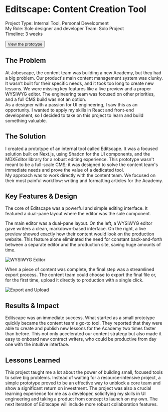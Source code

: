 # Editscape: Content Creation Tool

Project Type: Internal Tool, Personal Development  
My Role: Sole designer and developer
Team: Solo Project  
Timeline: 3 weeks

<p className="pt-12 px-4 w-full border-x border-dashed">
  <Button asChild>
    <a href="https://editscape-teal.vercel.app">View the prototype</a>
  </Button>
</p>

## The Problem

At Jobescape, the content team was building a new Academy, but they had a big problem. Our product's main content management system was clunky. It wasn’t built for their specific needs, and it took too long to create new lessons. We were missing key features like a live preview and a proper WYSIWYG editor. The engineering team was focused on other priorities, and a full CMS build was not an option.  
As a designer with a passion for UI engineering, I saw this as an opportunity. I wanted to apply my skills in React and front-end development, so I decided to take on this project to learn and build something valuable.

## The Solution

I created a prototype of an internal tool called Editscape. It was a focused solution built on Next.js, using Shadcn for the UI components, and the MDXEditor library for a robust editing experience. This prototype wasn't meant to be a full-scale CMS; it was designed to solve the content team's immediate needs and prove the value of a dedicated tool.  
My approach was to work directly with the content team. We focused on their most painful workflow: writing and formatting articles for the Academy.

## Key Features & Design

The core of Editscape was a powerful and simple editing interface. It featured a dual-pane layout where the editor was the sole component.

The main editor was a dual-pane layout. On the left, a WYSIWYG editor gave writers a clean, markdown-based interface. On the right, a live preview showed exactly how their content would look on the production website. This feature alone eliminated the need for constant back-and-forth between a separate editor and the production site, saving huge amounts of time.

![WYSIWYG Editor](/editscape/wysiwyg.png "WYSIWYG Editor")

When a piece of content was complete, the final step was a streamlined export process. The content team could choose to export the final file or, for the first time, upload it directly to production with a single click.

![Export and Upload](/editscape/download.png "Export and Upload")

## Results & Impact

Editscape was an immediate success. What started as a small prototype quickly became the content team's go-to tool. They reported that they were able to create and publish new lessons for the Academy two times faster than before. This not only accelerated our content strategy but also made it easy to onboard new contract writers, who could be productive from day one with the intuitive interface.

## Lessons Learned

This project taught me a lot about the power of building small, focused tools to solve big problems. Instead of waiting for a resource-intensive project, a simple prototype proved to be an effective way to unblock a core team and show a significant return on investment. The project was also a crucial learning experience for me as a developer, solidifying my skills in UI engineering and taking a product from concept to launch on my own. The next iteration of Editscape will include more robust collaboration features.
